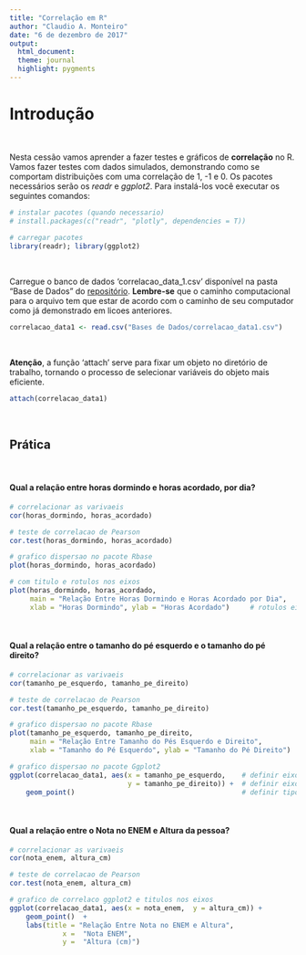 ```yaml
---
title: "Correlação em R"
author: "Claudio A. Monteiro"
date: "6 de dezembro de 2017"
output: 
  html_document:
  theme: journal
  highlight: pygments
---
```

# **Introdução**

<br>

Nesta cessão vamos aprender a fazer testes e gráficos de **correlação** no R. Vamos fazer testes com dados simulados, demonstrando como se comportam distribuições com uma correlação de 1, -1 e 0. Os pacotes necessários serão os *readr* e *ggplot2*. Para instalá-los você executar os seguintes comandos:


```r
# instalar pacotes (quando necessario)
# install.packages(c("readr", "plotly", dependencies = T))
                 
# carregar pacotes
library(readr); library(ggplot2)
```

</br>

Carregue o banco de dados ‘correlacao_data_1.csv’ disponível na pasta "Base de Dados" do [repositório](https://github.com/claudioalvesmonteiro/caminho-analisequanti). **Lembre-se** que o caminho computacional para o arquivo tem que estar de acordo com o caminho de seu computador como já demonstrado em licoes anteriores.

```r
correlacao_data1 <- read.csv("Bases de Dados/correlacao_data1.csv")

```

</br>

**Atenção**, a função 'attach' serve para fixar um objeto no diretório de trabalho, tornando o processo de selecionar variáveis do objeto mais eficiente.

```r
attach(correlacao_data1)

```

</br>

## **Prática**

</br>

#### **Qual a relação entre horas dormindo e horas acordado, por dia?**

```r
# correlacionar as varivaeis
cor(horas_dormindo, horas_acordado)

# teste de correlacao de Pearson
cor.test(horas_dormindo, horas_acordado)

# grafico dispersao no pacote Rbase
plot(horas_dormindo, horas_acordado)

# com titulo e rotulos nos eixos
plot(horas_dormindo, horas_acordado,
     main = "Relação Entre Horas Dormindo e Horas Acordado por Dia",     # titulo do grafico
     xlab = "Horas Dormindo", ylab = "Horas Acordado")     # rotulos eixos x e y
```

<br>

#### **Qual a relação entre o tamanho do pé esquerdo e o tamanho do pé direito?**


```r
# correlacionar as varivaeis
cor(tamanho_pe_esquerdo, tamanho_pe_direito)

# teste de correlacao de Pearson
cor.test(tamanho_pe_esquerdo, tamanho_pe_direito)

# grafico dispersao no pacote Rbase
plot(tamanho_pe_esquerdo, tamanho_pe_direito,
     main = "Relação Entre Tamanho do Pés Esquerdo e Direito", 
     xlab = "Tamanho do Pé Esquerdo", ylab = "Tamanho do Pé Direito")  

# grafico dispersao no pacote Ggplot2
ggplot(correlacao_data1, aes(x = tamanho_pe_esquerdo,    # definir eixo X
                             y = tamanho_pe_direito)) +  # definir eixo Y
    geom_point()                                         # definir tipo de 'geom'

```

</br>

#### **Qual a relação entre o Nota no ENEM e Altura da pessoa?**

```r
# correlacionar as varivaeis
cor(nota_enem, altura_cm)

# teste de correlacao de Pearson
cor.test(nota_enem, altura_cm)

# grafico de correlaco ggplot2 e titulos nos eixos
ggplot(correlacao_data1, aes(x = nota_enem,  y = altura_cm)) + 
    geom_point()  +
    labs(title = "Relação Entre Nota no ENEM e Altura",
             x =  "Nota ENEM",
             y =  "Altura (cm)")

```
